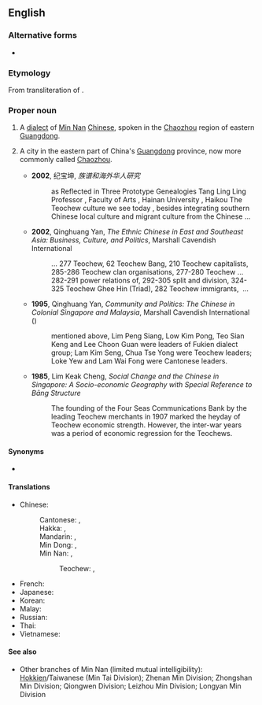==English==

===Alternative forms===
* {{alter|en|Diojiu|Teochiu|Tiuchiu|Tie-chiu|Teochow|Chiuchow}}

===Etymology===
From transliteration of {{etyl|zhx-teo|en}} {{zh-l|潮州|tr=dio5 ziu1}}.

===Proper noun===
{{en-proper noun}}
{{wikipedia|Teochew (dialect)}}

# A [[dialect]] of [[Min Nan]] [[Chinese]], spoken in the [[Chaozhou]] region of eastern [[Guangdong]].
# {{lb|en|dated}} A city in the eastern part of China's [[Guangdong]] province, now more commonly called [[Chaozhou]].
#* '''2002''', 纪宝坤, ''族谱和海外华人硏究''
#*: as Reflected in Three Prototype Genealogies Tang Ling Ling Professor , Faculty  of Arts , Hainan University , Haikou The Teochew culture we see today , besides  integrating southern Chinese local culture and migrant culture from the Chinese&nbsp;...
#* '''2002''', Qinghuang Yan, ''The Ethnic Chinese in East and Southeast Asia: Business, Culture, and Politics'', Marshall Cavendish International
#*: ... 277 Teochew, 62 Teochew Bang, 210 Teochew capitalists, 285-286 Teochew  clan organisations, 277-280 Teochew ... 282-291 power relations of, 292-305  split and division, 324-325 Teochew Ghee Hin (Triad), 282 Teochew immigrants, &nbsp;...
#* '''1995''', Qinghuang Yan, ''Community and Politics: The Chinese in Colonial Singapore and Malaysia'', Marshall Cavendish International ({{ISBN|9789812100627}})
#*: mentioned above, Lim Peng Siang, Low Kim Pong, Teo Sian Keng and Lee  Choon Guan were leaders of Fukien dialect group; Lam Kim Seng, Chua Tse  Yong were Teochew leaders; Loke Yew and Lam Wai Fong were Cantonese  leaders.
#* '''1985''', Lim Keak Cheng, ''Social Change and the Chinese in Singapore: A Socio-economic Geography with Special Reference to Bāng Structure''
#*: The founding of the Four Seas Communications Bank by the leading Teochew  merchants in 1907 marked the heyday of Teochew economic strength. However,  the inter-war years was a period of economic regression for the Teochews.


====Synonyms====
* {{l|en|Chaozhou}} <!-- from Mandarin rather than Min Nan --> <!-- Is that a problem since in English the majority of users as well as the academic community uses the Mandarin name? -->

====Translations====
{{trans-top|one of the divisions of the Chinese language}}
* Chinese:
*: Cantonese: {{t|yue|潮州話|sc=Hani}}, {{t|yue|潮州话|tr=ciu4 zau1 waa6-2|sc=Hani}}
*: Hakka: {{t|hak|潮州話|sc=Hani}}, {{t|hak|潮州话|tr=Chhèu-chû-fa|sc=Hani}}
*: Mandarin: {{t+|cmn|潮州話|sc=Hani}}, {{t|cmn|潮州话|tr=Cháozhōuhuà|sc=Hani}}
*: Min Dong: {{t|cdo|潮州話|sc=Hani}}, {{t|cdo|潮州话|tr=Dièu-ciŭ-uâ|sc=Hani}}
*: Min Nan: {{t+|nan|潮州話|sc=Hani}}, {{t|nan|潮州话|tr=Tiô-chiu-ōe|sc=Hani}}
*:: Teochew: {{t+|nan|潮州話|sc=Hani}}, {{t|nan|潮州话|tr=die5 ziu1 uê7, dio5 ziu1 uê7|sc=Hani}}
{{trans-mid}}
* French: {{t+|fr|teochew|m}}
* Japanese: {{t+|ja|潮州語|tr=ちょうしゅうご, chōshūgo}}
* Korean: {{t|ko|조주어}}
* Malay: {{t|ms|[[bahasa]] [[Teochew]]}}
* Russian: {{t|ru|чаоша́ньский|m}}
* Thai: {{t|th|แต้จิ๋ว}}
* Vietnamese: {{t|vi|[[tiếng]] [[Triều Châu]]}}
{{trans-bottom}}

{{trans-see|city|Chaozhou}}

====See also====
* Other branches of Min Nan (limited mutual intelligibility): [[Hokkien]]/Taiwanese (Min Tai Division); Zhenan Min Division; Zhongshan Min Division; Qiongwen Division; Leizhou Min Division; Longyan Min Division